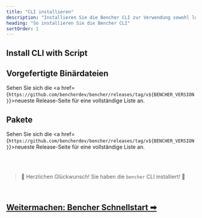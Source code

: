 ```yaml
---
title: "CLI installieren"
description: "Installieren Sie die Bencher CLI zur Verwendung sowohl lokal als auch in kontinuierlichen Benchmarks"
heading: "So installieren Sie die Bencher CLI"
sortOrder: 1
---
```



## Install CLI with Script

<CliInstallScripts />

<CliInstallGitHubActions />

<CliInstallSource />

## Vorgefertigte Binärdateien

<CliPreBuiltBins />

Sehen Sie sich die <a href={`https://github.com/bencherdev/bencher/releases/tag/v${BENCHER_VERSION}`}>neueste Release-Seite</a> für eine vollständige Liste an.

## Pakete

<CliPackages />

Sehen Sie sich die <a href={`https://github.com/bencherdev/bencher/releases/tag/v${BENCHER_VERSION}`}>neueste Release-Seite</a> für eine vollständige Liste an.

<br/>
<br/>

> 🐰 Herzlichen Glückwunsch! Sie haben die <code>bencher</code> CLI installiert! 🎉

<br/>

<h2><a href="/de/docs/tutorial/quick-start/">Weitermachen: Bencher Schnellstart ➡</a></h2>
